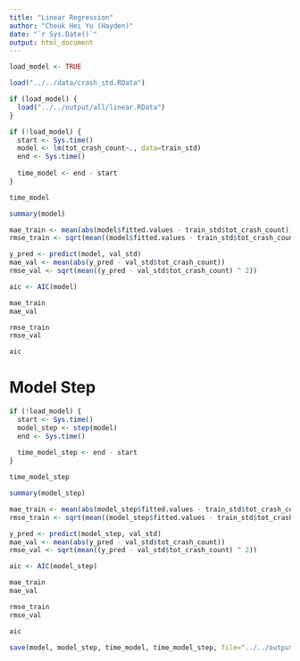 ```yaml
---
title: "Linear Regression"
author: "Cheuk Hei Yu (Hayden)"
date: "`r Sys.Date()`"
output: html_document
---
```


```r
load_model <- TRUE
```

```r
load("../../data/crash_std.RData")

if (load_model) {
  load("../../output/all/linear.RData")
}
```

```r
if (!load_model) {
  start <- Sys.time()
  model <- lm(tot_crash_count~., data=train_std)
  end <- Sys.time()
  
  time_model <- end - start
}

time_model
```

```r
summary(model)
```

```r
mae_train <- mean(abs(model$fitted.values - train_std$tot_crash_count))
rmse_train <- sqrt(mean((model$fitted.values - train_std$tot_crash_count)^2))

y_pred <- predict(model, val_std)
mae_val <- mean(abs(y_pred - val_std$tot_crash_count))
rmse_val <- sqrt(mean((y_pred - val_std$tot_crash_count) ^ 2))

aic <- AIC(model)
```

```r
mae_train
mae_val
```

```r
rmse_train
rmse_val
```

```r
aic
```

# Model Step

```r
if (!load_model) {
  start <- Sys.time()
  model_step <- step(model)
  end <- Sys.time()
  
  time_model_step <- end - start
}

time_model_step
```

```r
summary(model_step)
```

```r
mae_train <- mean(abs(model_step$fitted.values - train_std$tot_crash_count))
rmse_train <- sqrt(mean((model_step$fitted.values - train_std$tot_crash_count)^2))

y_pred <- predict(model_step, val_std)
mae_val <- mean(abs(y_pred - val_std$tot_crash_count))
rmse_val <- sqrt(mean((y_pred - val_std$tot_crash_count) ^ 2))

aic <- AIC(model_step)
```

```r
mae_train
mae_val
```

```r
rmse_train
rmse_val
```

```r
aic
```

```r
save(model, model_step, time_model, time_model_step, file="../../output/all/linear.RData")
```
